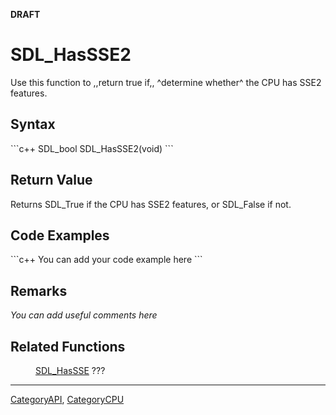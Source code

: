 <!-- pragma section-numbers off -->
<!-- pragma disable-camelcase -->
'''DRAFT'''

= SDL_HasSSE2 =
Use this function to ,,return true if,, ^determine whether^ the CPU has SSE2 features.


== Syntax ==
```c++
SDL_bool SDL_HasSSE2(void)
```

== Return Value ==
Returns SDL_True if the CPU has SSE2 features, or SDL_False if not.

== Code Examples ==
```c++
You can add your code example here
```

== Remarks ==
''You can add useful comments here''

== Related Functions ==
:[[SDL_HasSSE]] ???

----
[[CategoryAPI]], [[CategoryCPU]]
